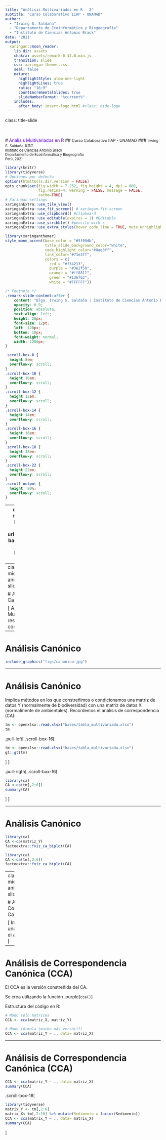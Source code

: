 ```yaml
---
title: "Análisis Multivariados en R - 2"
subtitle: "Curso Colaborativo IIAP - UNAMAD"  
author: 
  - "Irwing S. Saldaña"
  - "Departamento de Ecoinformática y Biogeografía"
  - "Instituto de Ciencias Antonio Brack"
date: '2021'
output:
  xaringan::moon_reader:
    lib_dir: assets
    chakra: assets/remark-0.14.0.min.js
    transition: slide
    css: xaringan-themer.css
    seal: false
    nature:
      highlightStyle: atom-one-light
      highlightLines: true
      ratio: "16:9"
      countIncrementalSlides: true
      slideNumberFormat: "%current%"
    includes:
      after_body: insert-logo.html #class: hide-logo
---
```

class: title-slide

<br>
<br>
# <span style = 'font-size: 100%;color:#5f00db;'>Análisis Multivariados en R</span>
## <span style = 'font-size: 90%;color:#212121;'>Curso Colaborativo IIAP - UNAMAD</span>
### <span style = 'font-size: 85%;color:#212121;'>Irwing S. Saldaña</span>
### <span style = 'font-size: 80%;color:#212121;'><br>[Instituto de Ciencias Antonio Brack](https://www.brackinstitute.com/)<br>Departamento de Ecoinformática y Biogeografía<br>Perú, 2021</span>

```r
library(knitr)
library(tidyverse)
# Opciones por defecto
options(htmltools.dir.version = FALSE)
opts_chunk$set(fig.width = 7.252, fig.height = 4, dpi = 600,
               fig.retina=4, warning = FALSE, message = FALSE, 
               cache=TRUE)
# Xaringan settings
xaringanExtra::use_tile_view() 
xaringanExtra::use_fit_screen() # xaringan-fit-screen
xaringanExtra::use_clipboard() #clipboard
xaringanExtra::use_editable(expires = 1) #Editable
xaringanExtra::use_scribble() #pencile with s
xaringanExtra::use_extra_styles(hover_code_line = TRUE, mute_unhighlighted_code = FALSE)

library(xaringanthemer)
style_mono_accent(base_color = "#5f00db",
                  title_slide_background_color="white",
                  code_highlight_color="#8ae8ff",
                  link_color="#71e3ff",
                  colors = c(
                    red = "#f34213", 
                    purple = "#3e2f5b",
                    orange = "#ff8811",
                    green = "#136f63",
                    white = "#FFFFFF"))
```

```css
/* Footnote */
.remark-slide-content:after {
    content: "Blgo. Irwing S. Saldaña | Instituto de Ciencias Antonio Brack, Perú";
    opacity: 0.9;
    position: absolute;
    text-align: left;
    height: 20px;
    font-size: 12pt;
    left: 120px;
    bottom: 18px;
    font-weight: normal;
    width: 1200px;
}

.scroll-box-8 {
  height:8em;
  overflow-y: scroll;
}
.scroll-box-10 {
  height:10em;
  overflow-y: scroll;
}
.scroll-box-12 {
  height:12em;
  overflow-y: scroll;
}
.scroll-box-14 {
  height:14em;
  overflow-y: scroll;
}
.scroll-box-16 {
  height:16em;
  overflow-y: scroll;
}
.scroll-box-18 {
  height:18em;
  overflow-y: scroll;
}
.scroll-box-22 {
  height:22em;
  overflow-y: scroll;
}
.scroll-output {
  height: 80%;
  overflow-y: scroll;
}
```

---
class: inverse, middle, center 
background-image: url(figs/fondo.jpg)
background-size: cover
background-position: top

```r
include_graphics("figs/aboutme.png")
```

### Blgo. Irwing S. Saldaña <br><span style= 'font-size:80%; font-weigth: light;'> Instructor</span>
<span style= 'font-family: calibri; color: white'>,<br>
Instituto de Ciencias Antonio Brack, Perú</span>

.white[[Website](https://www.brackinstitute.com/)|[ResearchGate](https://www.researchgate.net/profile/Irwing-Saldana)|[Linkedin](https://www.linkedin.com/in/irssald/)|[R Latam Blog](https://rlatam.blog/) ]

---
class: inverse, middle, center , animated, slideInRight

# Análisis Canónico

[ Análisis Multivariados con restricciones o constreñidos ]

---

# Análisis Canónico

```r
include_graphics("figs/canonico.jpg")
```

---


# Análisis Canónico

Implica métodos en los que constreñimos o condicionamos una matriz de datos Y (normalmente de biodiversidad) con una matriz de datos X (normalmente de ambientales). Recordemos el análisis de correspondencia (CA):

```r
tm <- openxlsx::read.xlsx("bases/tabla_multivariada.xlsx")
tm
```

.pull-left[
.scroll-box-16[
```r
tm <- openxlsx::read.xlsx("bases/tabla_multivariada.xlsx")
gt::gt(tm)
```
]
]

.pull-rigth[
.scroll-box-16[
```r
library(ca)
CA <-ca(tm[,2:6])
summary(CA)
```
]
]

---

# Análisis Canónico

```r
library(ca)
CA <-ca(matriz_Y)
factoextra::fviz_ca_biplot(CA)
```

```r
library(ca)
CA <-ca(tm[,2:6])
factoextra::fviz_ca_biplot(CA)
```

---
class: inverse, middle, center , animated, slideInRight

# Análisis de Correspondencia Canónica (CCA)

[ Incorporando una matriz X en el análisis de CA ]

---

# Análisis de Correspondencia Canónica (CCA)

El CCA es la versión constreñida del CA.

Se crea utilizando la función .purple[`cca()`]

Estructura del código en R:

```r
# Modo solo matrices 
CCA <- cca(matriz_X, matriz_Y)

# Modo fórmula (mucho más versátil)
CCA <- cca(matriz_Y ~ ., data= matriz_X)
```

---

# Análisis de Correspondencia Canónica (CCA)

```r
CCA <- cca(matriz_Y ~ ., data= matriz_X)
summary(CCA)
```

.scroll-box-18[
```r
library(tidyverse)
matrix_Y <- tm[,2:6]
matrix_X<-tm[,7:10] %>% mutate(Sedimento = factor(Sedimento))
CCA <- cca(matrix_Y ~ ., data= matrix_X)
summary(CCA)
```
]
